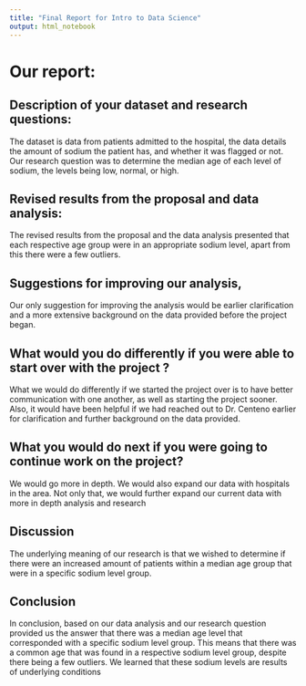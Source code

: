 ```yaml
---
title: "Final Report for Intro to Data Science"
output: html_notebook
---
```


# Our report:

## Description of your dataset and research questions:
The dataset  is data from patients admitted to the hospital, the data details the amount of sodium the patient has, and whether it was flagged or not. Our research question was to determine the median age of each level of sodium, the levels being low, normal, or high. 

## Revised results from the proposal and data analysis:
The revised results from the proposal and the data analysis presented that each respective age group were in an appropriate sodium level, apart from this there were a few outliers. 

## Suggestions for improving our analysis,
Our only suggestion for improving the analysis would be earlier clarification and a more extensive background on the data provided before the project began. 

## What would you do differently if you were able to start over with the project ?
What we would do differently if we started the project over is to have better communication with one another, as well as starting the project sooner. Also, it would have been helpful if we had reached out to Dr. Centeno earlier for clarification and further background on the data provided. 

## What you would do next if you were going to continue work on the project?
We would go more in depth. We would also expand our data with hospitals in the area. Not only that, we would further expand our current data with more in depth analysis and research 

## Discussion
The underlying meaning of our research is that we wished to determine if there were an increased amount of patients within a median age group that were in a specific sodium level group.

## Conclusion 
In conclusion, based on our data analysis and our research question provided us the answer that there was a median age level that corresponded with a specific sodium level group. This means that there was a common age that was found in a respective sodium level group, despite there being a few outliers.  We learned that these sodium levels are results of underlying conditions
